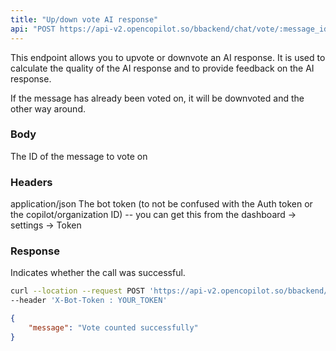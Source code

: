```yaml
---
title: "Up/down vote AI response"
api: "POST https://api-v2.opencopilot.so/bbackend/chat/vote/:message_id"
---
```



This endpoint allows you to upvote or downvote an AI response. It is used to calculate the quality of the AI response and to provide feedback on the AI response.

If the message has already been voted on, it will be downvoted and the other way around.


### Body

<ParamField path="message_id" type="integer">
  The ID of the message to vote on
</ParamField>

### Headers

<ParamField path="header" name="Accept" type="string">
  application/json
</ParamField>

<ParamField path="header" name="X-Bot-Token" type="string">
  The bot token (to not be confused with the Auth token or the copilot/organization ID) -- you can get this from the dashboard -> settings -> Token
</ParamField>

### Response

<ResponseField name="message" type="string">
  Indicates whether the call was successful.
</ResponseField>

<RequestExample>

```bash Example Request
curl --location --request POST 'https://api-v2.opencopilot.so/bbackend/chat/vote/:message_id' \
--header 'X-Bot-Token : YOUR_TOKEN'
```

</RequestExample>

<ResponseExample>

```json Response
{
    "message": "Vote counted successfully"
}
```

</ResponseExample>

